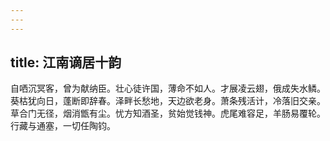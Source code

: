 ```yaml
---
---
---
```

title: 江南谪居十韵
---



自哂沉冥客，曾为献纳臣。壮心徒许国，薄命不如人。才展凌云翅，俄成失水鳞。葵枯犹向日，蓬断即辞春。泽畔长愁地，天边欲老身。萧条残活计，冷落旧交亲。草合门无径，烟消甑有尘。忧方知酒圣，贫始觉钱神。虎尾难容足，羊肠易覆轮。行藏与通塞，一切任陶钧。